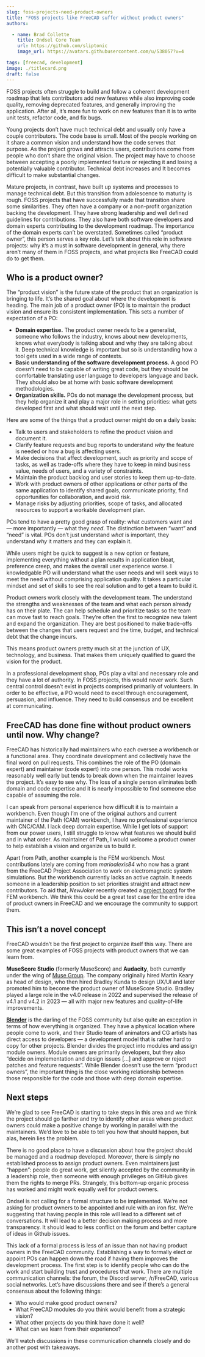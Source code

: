 ```yaml
---
slug: foss-projects-need-product-owners
title: "FOSS projects like FreeCAD suffer without product owners"
authors:

  - name: Brad Collette
    title: Ondsel Core Team
    url: https://github.com/sliptonic
    image_url: https://avatars.githubusercontent.com/u/538057?v=4

tags: [freecad, development]
image: ./titlecard.png
draft: false
---
```


FOSS projects often struggle to build and follow a coherent development roadmap that lets contributors add new features while also improving code quality, removing deprecated features, and generally improving the application. After all, it’s more fun to work on new features than it is to write unit tests, refactor code, and fix bugs.

Young projects don’t have much technical debt and usually only have a couple contributors.  The code base is small. Most of the people working on it share a common vision and understand how the code serves that purpose. As the project grows and attracts users, contributions come from people who don’t share the original vision. The project may have to choose between accepting a poorly implemented feature or rejecting it and losing a potentially valuable contributor.  Technical debt increases and It becomes difficult to make substantial changes.

Mature projects, in contrast, have built up systems and processes to manage technical debt. But this transition from adolescence to maturity is rough.  FOSS projects that have successfully made that transition share some similarities. They often have a company or a non-profit organization backing the development. They have strong leadership and well defined guidelines for contributions.  They also have both software developers and domain experts contributing to the development roadmap. The importance of the domain experts can’t be overstated. Sometimes called “product owner”, this person serves a key role. Let’s talk about this role in software projects: why it’s a must in software development in general, why there aren’t many of them in FOSS projects, and what projects like FreeCAD could do to get them.

## Who is a product owner?

The “product vision” is the future state of the product that an organization is bringing to life. It’s the shared goal about where the development is heading. The main job of a product owner (PO) is to maintain the product vision and ensure its consistent implementation.  This sets a number of expectation of a PO:

* **Domain expertise.** The product owner needs to be a generalist, someone who follows the industry, knows about new developments, knows what everybody is talking about and why they are talking about it. Deep technical knowledge is  important but so is understanding how a tool gets used in a wide range of contexts.
* **Basic understanding of the software development process.** A good PO doesn’t need to be capable of writing great code, but they should be comfortable translating user language to developers language and back. They should also be at home with basic software development methodologies.
* **Organization skills.** POs do not manage the development process, but they help organize it and play a major role in setting priorities: what gets developed first and what should wait until the next step.

Here are some of the things that a product owner might do on a daily basis:

* Talk to users and stakeholders to refine the product vision and document it.
* Clarify feature requests and bug reports to understand _why_ the feature is needed or how a bug is affecting users.
* Make decisions that affect development, such as priority and scope of tasks, as well as trade-offs where they have to keep in mind business value, needs of users, and a variety of constraints.
* Maintain the product backlog and user stories to keep them up-to-date.
* Work with product owners of other applications or other parts of the same application to identify shared goals, communicate priority, find opportunities for collaboration, and avoid risk.
* Manage risks by adjusting priorities, scope of tasks, and allocated resources to support a workable development plan.

POs tend to have a pretty good grasp of reality: what customers want and — more importantly — what they _need_. The distinction between “want” and “need” is vital. POs don’t just understand _what_ is important, they understand _why_ it matters and they can explain it.

While users might be quick to suggest is a new option or feature, implementing everything without a plan results in application bloat, preference creep,  and makes the overall user experience worse. I knowledgable PO will understand what the user needs and will seek ways to meet the need without comprising application quality.  It takes a particular mindset and set of skills to see the real solution and to get a team to build it.

Product owners work closely with the development team.  The understand the strengths and weaknesses of the team and what each person already has on their plate.  The can help schedule and prioritize tasks so the team can move fast to reach goals. They’re often the first to recognize new talent and expand the organization. They are best positioned to make trade-offs between the changes that users request and the time, budget, and technical debt that the change incurs.

This means product owners pretty much sit at the junction of UX, technology, and business. That makes them uniquely qualified to guard the vision for the product.

In a professional development shop, POs play a vital and necessary role and they have a lot of authority. In FOSS projects, this would never work. Such central control doesn’t exist in projects comprised primarily of volunteers. In order to be effective, a PO would need to excel through encouragement, persuasion, and influence. They need to build consensus and be excellent at communicating.

## FreeCAD has done fine without product owners until now. Why change?

FreeCAD has historically had maintainers who each oversee a workbench or a functional area. They coordinate development and collectively have the final word on pull requests. This combines the role of the PO (domain expert) and maintainer (code expert) into one person. This model works reasonably well early but tends to break down when the maintainer leaves the project. It’s easy to see why. The loss of a single person eliminates both domain and code expertise and it is nearly impossible to find someone else capable of assuming the role.

I can speak from personal experience how difficult it is to maintain a workbench. Even though I’m one of the original authors and current maintainer of the Path (CAM) workbench, I have no professional experience with CNC/CAM. I lack deep domain expertise.   While I get lots of support from our power users, I still struggle to know what features we should build and in what order. As maintainer of Path, I would  welcome a product owner to help establish a vision and organize us to build it.


Apart from Path, another example is the FEM workbench. Most contributions lately are coming from _marioalexis84_ who now has a grant from the FreeCAD Project Association to work on electromagnetic system simulations. But the workbench currently lacks an active captain.  It needs someone in a leadership position to set priorities straight and attract new contributors. To aid that, _NewJoker_ recently created a [project board](https://github.com/orgs/FreeCAD/projects/19) for the FEM workbench. We think this could be a great test case for the entire idea of product owners in FreeCAD and we encourage the community to support them.

## This isn’t a novel concept

FreeCAD wouldn’t be the first project to organize itself this way. There are some great examples of FOSS projects with product owners that we can learn from.

**MuseScore Studio** (formerly MuseScore) and **Audacity**, both currently under the wing of [Muse Group](https://www.mu.se/). The company originally hired Martin Keary as head of design, who then hired Bradley Kunda to design UX/UI and later promoted him to become the product owner of MuseScore Studio. Bradley played a large role in the v4.0 release in 2022 and supervised the release of v4.1 and v4.2 in 2023 — all with major new features and quality-of-life improvements.

[**Blender**](https://www.blender.org/) is the darling of the FOSS community but also quite an exception in terms of how everything is organized. They have a physical location where people come to work, and their Studio team of animators and CG artists has direct access to developers — a development model that is rather hard to copy for other projects. Blender divides the project into modules and assign module owners. Module owners are primarily developers, but they also “decide on implementation and design issues [...] and approve or reject patches and feature requests”. While Blender doesn't use the term “product owners”, the important thing is the close working relationship between those responsible for the code and those with deep domain expertise.

## Next steps

We’re glad to see FreeCAD is starting to take steps in this area and we think the project should go farther and try to identify other areas where product owners could make a positive change by working in parallel with the maintainers.   We’d love to be able to tell you how that should happen, but alas, herein lies the problem.

There is no good place to have a discussion about how the project should be managed and a roadmap developed. Moreover, there is simply no established process to assign product owners. Even maintainers just “happen”: people do great work, get silently accepted by the community in a leadership role, then someone with enough privileges on GitHub gives them the rights to merge PRs.  Strangely, this bottom-up organic process has worked and might work equally well for product owners.

Ondsel is not calling for a formal structure to be implemented. We’re not asking for product owners to be appointed and rule with an iron fist. We’re suggesting that having people in this role will lead to a different set of conversations. It will lead to a better decision making process and more transparency.  It should lead to less conflict on the forum and better capture of ideas in Github issues.

This lack of a formal process is less of an issue than not having product owners in the FreeCAD community. Establishing a way to formally elect or appoint POs can happen down the road if having them improves the development process. The first step is to identify people who can do the work and start building trust and procedures that work. There are multiple communication channels: the forum, the Discord server, /r/FreeCAD, various social networks. Let’s have discussions there and see if there’s a general consensus about the following things:

* Who would make good product owners?
* What FreeCAD modules do you think would benefit from a strategic vision?
* What other projects do you think have done it well?
* What can we learn from their experience?

We’ll watch discussions in these communication channels closely and do another post with takeaways.
